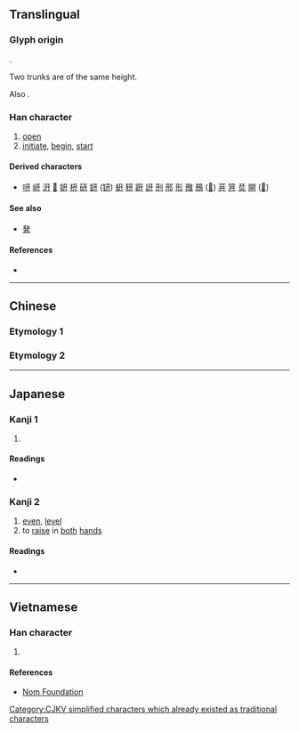 {{character info/new}}
{{also|開|丹|井|幵|并}}
==Translingual==
{{stroke order|type=animate}}
{{stroke order|strokes=4}}

===Glyph origin===
{{Han etym}}
{{Han compound|干|干|t2=trunk|ls=ic}}.

Two trunks are of the same height.

Also {{Han simp|開|f=門|t=&nbsp;}}.

===Han character===
{{Han char|rn=55|rad=廾|as=01|sn=4|four=|canj=MT|ids=⿱一廾}}

# [[open]]
# [[initiate]], [[begin]], [[start]]

====Derived characters====
* [[咞]] [[岍]] [[汧]] [[𤜵]] [[妍]] [[枅]] [[研]] [[鈃]] ([[钘]]) [[蚈]] [[豜]] [[趼]] [[訮]] [[刑]] [[邢]] [[形]] [[雃]] [[鳽]] ([[𫛚]]) [[茾]] [[笄]] [[烎]] [[開]] ([[𫔭]])

====See also====
* {{l|mul|元}} [[発]] {{qualifier|graphically similar}}

====References====
* {{Han ref|kx=0353.101|hdz=10514.030|uh=5F00|ud=24320}}

[[Category:CJKV simplified characters which already existed as traditional characters]]

----

==Chinese==

===Etymology 1===
{{zh-see|開}}

===Etymology 2===
{{zh-see|幵|v}}

----

==Japanese==

===Kanji 1===
{{ja-kanji|grade=|rs=廾01}}

# {{alternative form of|開|lang=ja}}

====Readings====
* {{ja-readings|goon=[[かい]] (kai), [[け]] (ke)|kanon=[[かい]] (kai)|kun=[[ひら]] (hira), [[あ]] (a)|nanori=[[さく]] (saku), [[はる]] (haru), [[はるき]] (haruki), [[ひら]] (hira), [[ひらかす]] (hirakasu), [[ひらき]] (hiraki), [[ひらく]] (hiraku)}}

===Kanji 2===
{{ja-kanji forms|开|幵}}
{{ja-kanji|grade=|rs=廾01|kyu=幵}}

# [[even]], [[level]]
# to [[raise]] in [[both]] [[hand]]s

====Readings====
* {{ja-readings|on=[[けん]] (ken)|kun=[[たいらか]] (tairaka)}}

----

==Vietnamese==

===Han character===
{{vi-readings|rs=廾01|hanviet=khai}}

# {{defn|lang=vi|sort=廾01}}

====References====
* [http://nomfoundation.org/common/nom_details.php?codepoint=5f00 Nom Foundation]